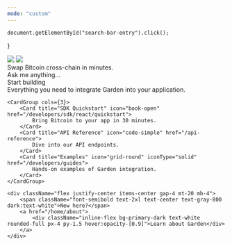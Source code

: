 ```yaml
---
mode: "custom"
---
```


    document.getElementById("search-bar-entry").click();
}

<div className="w-full h-96 flex flex-col items-center justify-center bg-[#e4ebf2] dark:bg-white/5 dark:text-white">
    <div className="w-full max-w-[600px]">
        <img
            className="w-full hidden dark:block"
            src="/logo/dark.svg"
        />
        <img
            className="w-full block dark:hidden"
            src="/logo/light.svg"
        />
    </div>
    <div className="text-xl mt-2">
        Swap Bitcoin cross-chain in minutes.
    </div>
    <div className="flex items-center w-full max-w-[450px] border border-white/10 ring-1 ring-gray-400/20 rounded-lg mt-10 px-4 py-2" onClick={openSearch}>
        Ask me anything...
    </div>
</div>

<div className="max-w-8xl mx-auto my-24 px-4 lg:px-8">
    <div className="font-semibold text-2xl text-center text-gray-800 dark:text-white mb-2">
        Start building
    </div>
    <div className="text-lg text-center mb-4">
        Everything you need to integrate Garden into your application.
    </div>

    <CardGroup cols={3}>
        <Card title="SDK Quickstart" icon="book-open" href="/developers/sdk/react/quickstart">
            Bring Bitcoin to your app in 30 minutes.
        </Card>
        <Card title="API Reference" icon="code-simple" href="/api-reference">
            Dive into our API endpoints.
        </Card>
        <Card title="Examples" icon="grid-round" iconType="solid" href="/developers/guides">
            Hands-on examples of Garden integration.
        </Card>
    </CardGroup>

    <div className="flex justify-center items-center gap-4 mt-20 mb-4">
        <span className="font-semibold text-2xl text-center text-gray-800 dark:text-white">New here?</span>
        <a href="/home/about">
            <div className="inline-flex bg-primary-dark text-white rounded-full px-4 py-1.5 hover:opacity-[0.9]">Learn about Garden</div>
        </a>
    </div>
</div>
